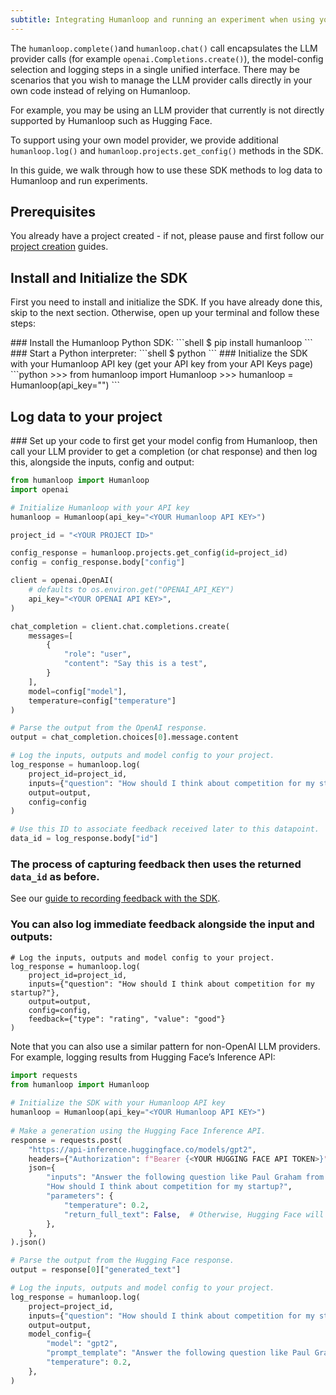 ```yaml
---
subtitle: Integrating Humanloop and running an experiment when using your own models.
---
```


The `humanloop.complete()`and `humanloop.chat()` call encapsulates the LLM provider calls (for example `openai.Completions.create()`), the model-config selection and logging steps in a single unified interface. There may be scenarios that you wish to manage the LLM provider calls directly in your own code instead of relying on Humanloop.

For example, you may be using an LLM provider that currently is not directly supported by Humanloop such as Hugging Face.

To support using your own model provider, we provide additional `humanloop.log()` and `humanloop.projects.get_config()` methods in the SDK.

In this guide, we walk through how to use these SDK methods to log data to Humanloop and run experiments.

## Prerequisites

You already have a project created - if not, please pause and first follow our [project creation](docs/guides/create-project/from-playground) guides.

## Install and Initialize the SDK

First you need to install and initialize the SDK. If you have already done this, skip to the next section. Otherwise, open up your terminal and follow these steps:

<Steps>
### Install the Humanloop Python SDK:
   ```shell
   $ pip install humanloop
   ```
### Start a Python interpreter:
   ```shell
   $ python
   ```
### Initialize the SDK with your Humanloop API key (get your API key from your API Keys page)
   ```python
   >>> from humanloop import Humanloop
   >>> humanloop = Humanloop(api_key="<YOUR Humanloop API KEY>")
   ```
</Steps>

## Log data to your project

<Steps>
### Set up your code to first get your model config from Humanloop, then call your LLM provider to get a completion (or chat response) and then log this,  alongside the inputs, config and output:

```python
from humanloop import Humanloop
import openai

# Initialize Humanloop with your API key
humanloop = Humanloop(api_key="<YOUR Humanloop API KEY>")

project_id = "<YOUR PROJECT ID>"

config_response = humanloop.projects.get_config(id=project_id)
config = config_response.body["config"]

client = openai.OpenAI(
    # defaults to os.environ.get("OPENAI_API_KEY")
    api_key="<YOUR OPENAI API KEY>",
)

chat_completion = client.chat.completions.create(
    messages=[
        {
            "role": "user",
            "content": "Say this is a test",
        }
    ],
    model=config["model"],
  	temperature=config["temperature"]
)

# Parse the output from the OpenAI response.
output = chat_completion.choices[0].message.content

# Log the inputs, outputs and model config to your project.
log_response = humanloop.log(
    project_id=project_id,
    inputs={"question": "How should I think about competition for my startup?"},
    output=output,
    config=config
)

# Use this ID to associate feedback received later to this datapoint.
data_id = log_response.body["id"]
```

### The process of capturing feedback then uses the returned `data_id` as before.  
   See our [guide to recording feedback with the SDK](docs/guides/generate/overview).
### You can also log immediate feedback alongside the input and outputs:

```
# Log the inputs, outputs and model config to your project.
log_response = humanloop.log(
    project_id=project_id,
    inputs={"question": "How should I think about competition for my startup?"},
    output=output,
    config=config,
    feedback={"type": "rating", "value": "good"}
)
```
</Steps>

<Tip title="Hugging Face Example">
Note that you can also use a similar pattern for non-OpenAI LLM providers. For example, logging results from Hugging Face’s Inference API:
 
```python
import requests
from humanloop import Humanloop
 
# Initialize the SDK with your Humanloop API key
humanloop = Humanloop(api_key="<YOUR Humanloop API KEY>")
 
# Make a generation using the Hugging Face Inference API.
response = requests.post(
    "https://api-inference.huggingface.co/models/gpt2",
    headers={"Authorization": f"Bearer {<YOUR HUGGING FACE API TOKEN>}"},
    json={
        "inputs": "Answer the following question like Paul Graham from YCombinator:\n"
        "How should I think about competition for my startup?",
        "parameters": {
            "temperature": 0.2,
            "return_full_text": False,  # Otherwise, Hugging Face will return the prompt as part of the generation.
        },
    },
).json()

# Parse the output from the Hugging Face response.
output = response[0]["generated_text"]

# Log the inputs, outputs and model config to your project.
log_response = humanloop.log(
    project=project_id,
    inputs={"question": "How should I think about competition for my startup?"},
    output=output,
    model_config={
        "model": "gpt2",
        "prompt_template": "Answer the following question like Paul Graham from YCombinator:\n{{question}}",
        "temperature": 0.2,
    },
)
```
</Tip>